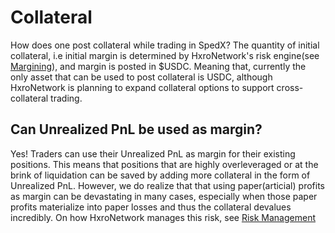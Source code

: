# Collateral

How does one post collateral while trading in SpedX? The quantity of initial collateral, i.e initial margin is determined by
HxroNetwork's risk engine(see [Margining](/margining)), and margin is posted in $USDC. Meaning that, currently the only asset
that can be used to post collateral is USDC, although HxroNetwork is planning to expand collateral options to support cross-collateral
trading.

## Can Unrealized PnL be used as margin?

Yes! Traders can use their Unrealized PnL as margin for their existing positions. This means that positions that are highly overleveraged
or at the brink of liquidation can be saved by adding more collateral in the form of Unrealized PnL. However, we do realize that
that using paper(articial) profits as margin can be devastating in many cases, especially when those paper profits materialize into paper
losses and thus the collateral devalues incredibly. On how HxroNetwork manages this risk, see [Risk Management](/risk-management)
